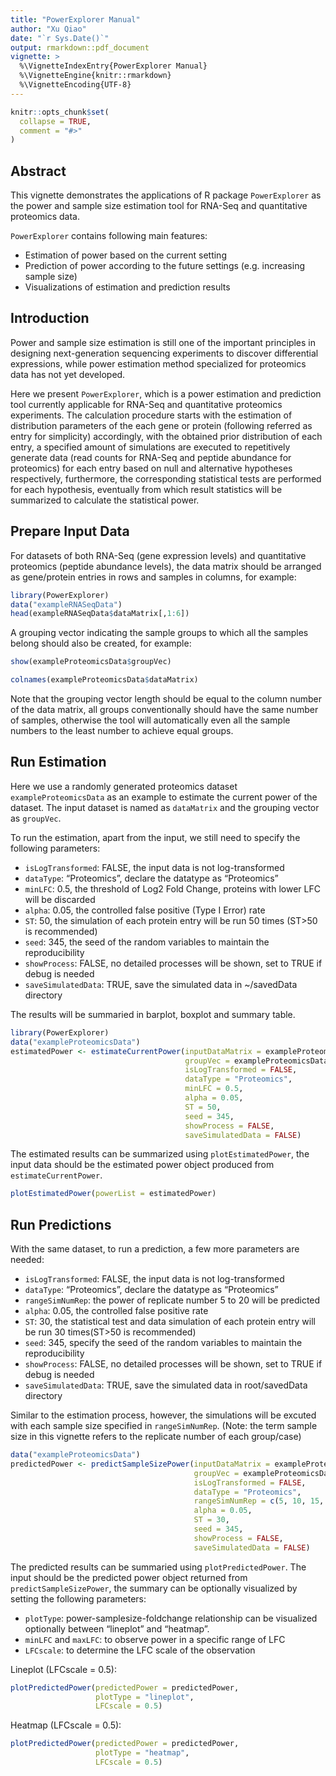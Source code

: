 ---
title: "PowerExplorer Manual"
author: "Xu Qiao"
date: "`r Sys.Date()`"
output: rmarkdown::pdf_document
vignette: >
  %\VignetteIndexEntry{PowerExplorer Manual}
  %\VignetteEngine{knitr::rmarkdown}
  %\VignetteEncoding{UTF-8}
---

```{r setup, include = FALSE}
knitr::opts_chunk$set(
  collapse = TRUE,
  comment = "#>"
)
```
## Abstract
This vignette demonstrates the applications of R package `PowerExplorer` as the power and sample size estimation tool for RNA-Seq and quantitative proteomics data. 

`PowerExplorer` contains following main features:

- Estimation of power based on the current setting
- Prediction of power according to the future settings (e.g. increasing sample size)
- Visualizations of estimation and prediction results

## Introduction
Power and sample size estimation is still one of the important principles in designing next-generation sequencing experiments to discover differential expressions, while power estimation method specialized for proteomics data has not yet developed.

Here we present `PowerExplorer`, which is a power estimation and prediction tool currently applicable for RNA-Seq and quantitative proteomics experiments. The calculation procedure starts with the estimation of distribution parameters of the each gene or protein (following referred as entry for simplicity) accordingly, with the obtained prior distribution of each entry, a specified amount of simulations are executed to repetitively generate data (read counts for RNA-Seq and peptide abundance for proteomics) for each entry based on null and alternative hypotheses respectively, furthermore, the corresponding statistical tests are performed for each hypothesis, eventually from which result statistics will be summarized to calculate the statistical power.

\newpage

## Prepare Input Data

For datasets of both RNA-Seq (gene expression levels) and quantitative proteomics (peptide abundance levels), the data matrix should be arranged as gene/protein entries in rows and samples in columns, for example:
```{r showDataExample, message=FALSE, warning=FALSE}
library(PowerExplorer)
data("exampleRNASeqData")
head(exampleRNASeqData$dataMatrix[,1:6])
```

A grouping vector indicating the sample groups to which all the samples belong should also be created, for example:
```{r}
show(exampleProteomicsData$groupVec)
```
```{r}
colnames(exampleProteomicsData$dataMatrix)
```

Note that the grouping vector length should be equal to the column number of the data matrix, all groups conventionally should have the same number of samples, otherwise the tool will automatically even all the sample numbers to the least number to achieve equal groups.

\newpage

## Run Estimation

Here we use a randomly generated proteomics dataset `exampleProteomicsData` as an example to estimate the current power of the dataset. The input dataset is named as `dataMatrix` and the grouping vector as `groupVec`.

To run the estimation, apart from the input, we still need to specify the following parameters:

- `isLogTransformed`: FALSE, the input data is not log-transformed
- `dataType`: "Proteomics", declare the datatype as "Proteomics"
- `minLFC`: 0.5, the threshold of Log2 Fold Change, proteins with lower LFC will be discarded
- `alpha`: 0.05, the controlled false positive (Type I Error) rate
- `ST`: 50, the simulation of each protein entry will be run 50 times (ST>50 is recommended)
- `seed`: 345, the seed of the random variables to maintain the reproducibility
- `showProcess`: FALSE, no detailed processes will be shown, set to TRUE if debug is needed
- `saveSimulatedData`: TRUE, save the simulated data in ~/savedData directory

The results will be summaried in barplot, boxplot and summary table.

```{r estimation run, fig.keep='none', message=FALSE, warning=FALSE, results='hide'}
library(PowerExplorer)
data("exampleProteomicsData")
estimatedPower <- estimateCurrentPower(inputDataMatrix = exampleProteomicsData$dataMatrix, 
                                       groupVec = exampleProteomicsData$groupVec, 
                                       isLogTransformed = FALSE, 
                                       dataType = "Proteomics", 
                                       minLFC = 0.5, 
                                       alpha = 0.05, 
                                       ST = 50, 
                                       seed = 345, 
                                       showProcess = FALSE, 
                                       saveSimulatedData = FALSE)
```

The estimated results can be summarized using `plotEstimatedPower`, the input data should be the estimated power object produced from  `estimateCurrentPower`.

```{r plot estimated power, echo = FALSE}
plotEstimatedPower(powerList = estimatedPower)
```

\newpage

## Run Predictions
With the same dataset, to run a prediction, a few more parameters are needed:

- `isLogTransformed`: FALSE, the input data is not log-transformed
- `dataType`: "Proteomics", declare the datatype as "Proteomics"
- `rangeSimNumRep`: the power of replicate number 5 to 20 will be predicted
- `alpha`: 0.05, the controlled false positive rate
- `ST`: 30, the statistical test and data simulation of each protein entry will be run 30 times(ST>50 is recommended)
- `seed`: 345, specify the seed of the random variables to maintain the reproducibility
- `showProcess`: FALSE, no detailed processes will be shown, set to TRUE if debug is needed
- `saveSimulatedData`: TRUE, save the simulated data in root/savedData directory

Similar to the estimation process, however, the simulations will be excuted with each sample size specified in `rangeSimNumRep`. (Note: the term sample size in this vignette refers to the replicate number of each group/case)

```{r prediction run, fig.keep='none', message=FALSE, warning=FALSE, results='hide'}
data("exampleProteomicsData")
predictedPower <- predictSampleSizePower(inputDataMatrix = exampleProteomicsData$dataMatrix,
                                         groupVec = exampleProteomicsData$groupVec,
                                         isLogTransformed = FALSE,
                                         dataType = "Proteomics",
                                         rangeSimNumRep = c(5, 10, 15, 20),
                                         alpha = 0.05,
                                         ST = 30,
                                         seed = 345,
                                         showProcess = FALSE,
                                         saveSimulatedData = FALSE)
```

The predicted results can be summaried using `plotPredictedPower`. The input should be the predicted power object returned from `predictSampleSizePower`, the summary can be optionally visualized by setting the following parameters:

- `plotType`: power-samplesize-foldchange relationship can be visualized optionally between "lineplot" and "heatmap".
- `minLFC` and `maxLFC`: to observe power in a specific range of LFC
- `LFCscale`: to determine the LFC scale of the observation

\newpage

Lineplot (LFCscale = 0.5):
```{r LinePlot, fig.height=3.5}
plotPredictedPower(predictedPower = predictedPower,
                   plotType = "lineplot",
                   LFCscale = 0.5)
```

Heatmap (LFCscale = 0.5):
```{r Heatmap, fig.height=3.5}
plotPredictedPower(predictedPower = predictedPower,
                   plotType = "heatmap",
                   LFCscale = 0.5)
```
